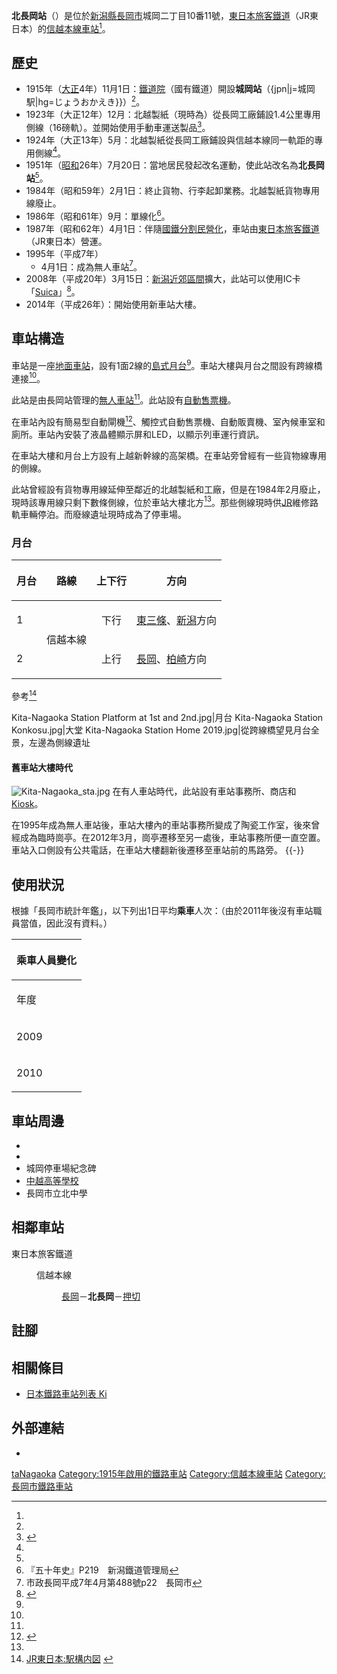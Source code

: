 {{NoteTA
|T=zh-hans:北长冈站;zh-hk:北長岡站;zh-tw:北長岡車站;
|1=zh-hans:北长冈站;zh-hk:北長岡站;zh-tw:北長岡車站;
}}
{{Infobox station
|公司色 = green
|站名 = 北長岡站*
|圖片 = Kita-Nagaoka Station 2019,04.jpg
|pxl = 
|圖片說明 = 翻新後的車站大樓（2019年4月）
|日文原名 = 北長岡
|平假名 = きたながおか
|羅馬拼音 = Kita-Nagaoka
|副站名 = 
|電報略號 = キナ
|所在地 = {{JPN}}[[新潟縣|新潟縣]][[長岡市|長岡市]]城岡<ref name="zeneki14">{{Cite book|title =週刊 JR全駅・全車両基地 |publisher = {{Translink|ja|朝日新聞出版}} |series=週刊朝日百科 |volume=14号 長野駅・新津駅・高田駅ほか |date =2012-11-11 |page =24 |language=ja}}</ref>二丁目10番11號
|座標 = {{coord|37|28|5.33|N|138|51|42.60|E|type:railwaystation_region:JP-24|display=inline,title}}
|車站構造 = [[地面車站|地面車站]]
|月台配置 = 1面2線<ref name="zeneki14"/>
|啟用年月日 = 1915年（[[大正|大正]]4年）11月1日<ref name="zeneki14"/>
|廢站年月日 = 
|乘客人數 = 467
|上下車人次 = 
|統計年度 = 2010
|轉車 =  
|全寬備註 = [[無人車站|無人車站]]<ref name="zeneki14"/><br/>設有自動售票機<br>* 在1951年前，車站曾名為城岡站<ref name="zeneki14"/>。
|adjacent = {{Adjacent stations|system=東日本旅客鐵道|line=信越本線北|left=長岡|right=押切|note-left=2.5km|note-mid=距離[[直江津站|直江津]]75.5km|note-right=4.4km}}
}}
'''北長岡站'''（{{jpn|j=北長岡駅|hg=きたながおかえき|rm=Kita-Nagaoka eki|f=y}}）是位於[[新潟縣|新潟縣]][[長岡市|長岡市]]城岡二丁目10番11號，[[東日本旅客鐵道|東日本旅客鐵道]]（JR東日本）的[[信越本線|信越本線]][[鐵路車站|車站]]<ref name="zeneki14"/>。

== 歷史 ==
* 1915年（[[大正|大正]]4年）11月1日：[[鐵道省_(日本)|鐵道院]]（國有鐵道）開設'''城岡站'''（{jpn|j=城岡駅|hg=じょうおかえき}}）<ref name="zeneki14"/>。
* 1923年（大正12年）12月：北越製紙（現時為{{Translink|ja|北越コーポレーション|北越公司}}）從長岡工廠鋪設1.4公里專用側線（16磅軌）。並開始使用手動車運送製品<ref name="hokuetsu100">{{Cite book|author=北越製紙百年史編纂委員会|year=2007|title=北越製紙百年史|publisher=北越製紙株式會社|page=92|id={{NDL|21240158}}|language=ja}}</ref>。
* 1924年（大正13年）5月：北越製紙從長岡工廠鋪設與信越本線同一軌距的專用側線<ref name="hokuetsu100"/>。
* 1951年（[[昭和|昭和]]26年）7月20日：當地居民發起改名運動，使此站改名為'''北長岡站'''<ref name="zeneki14"/>。
* 1984年（昭和59年）2月1日：終止貨物、行李起卸業務。北越製紙貨物專用線廢止。
* 1986年（昭和61年）9月：單線化<ref>『五十年史』P219　新潟鐵道管理局</ref>。
* 1987年（昭和62年）4月1日：伴隨[[國鐵分割民營化|國鐵分割民營化]]，車站由[[東日本旅客鐵道|東日本旅客鐵道]]（JR東日本）營運。
* 1995年（平成7年）
** 4月1日：成為無人車站<ref>市政長岡平成7年4月第488號p22　長岡市</ref>。
* 2008年（平成20年）3月15日：[[大都市近郊區間_(JR)#新潟近郊區間|新潟近郊區間]]擴大，此站可以使用IC卡「[[Suica|Suica]]」<ref>{{Cite press release|url=https://www.jreast.co.jp/press/2007_2/20071214.pdf|title=2008年3月 Suicaがますます便利になります|format=PDF|publisher=東日本旅客鉄道|date=2007-12-21|accessdate=2020-05-29|archiveurl=https://web.archive.org/web/20160304095817/https://www.jreast.co.jp/press/2007_2/20071214.pdf|archivedate=2016-03-04|language=ja|dead-url=no}}</ref>。
* 2014年（平成26年）：開始使用新車站大樓。

== 車站構造 ==
車站是一座[[地面車站|地面車站]]，設有1面2線的[[島式月台|島式月台]]<ref name="zeneki14"/>。車站大樓與月台之間設有跨線橋連接<ref name="zeneki14"/>。

此站是由長岡站管理的[[無人車站|無人車站]]<ref name="zeneki14"/>。此站設有[[自動售票機|自動售票機]]。

在車站內設有簡易型自動閘機<ref>{{Cite web |url=https://www.jreast.co.jp/estation/station/info.aspx?StationCd=578 |title=存档副本 |accessdate=2020-11-06 |archive-date=2020-02-01 |archive-url=https://web.archive.org/web/20200201075230/https://www.jreast.co.jp/estation/station/info.aspx?StationCd=578 |dead-url=no }}</ref>、觸控式自動售票機、自動販賣機、室內候車室和廁所。車站內安裝了液晶體顯示屏和LED，以顯示列車運行資訊。

在車站大樓和月台上方設有上越新幹線的高架橋。在車站旁曾經有一些貨物線專用的側線。

此站曾經設有貨物專用線延伸至鄰近的北越製紙和{{Translink|ja|北越メタル|北越金屬}}工廠，但是在1984年2月廢止，現時該專用線只剩下數條側線，位於車站大樓北方<ref name="zeneki14"/>。那些側線現時供[[JR|JR]]維修路軌車輛停泊。而廢線遺址現時成為了停車場。

=== 月台 ===
{| rules="rows" class="wikitable"
!月台!!路線!!上下行!!方向
|-
! 1
|rowspan="2"|{{Color|#00b3e6|■}}信越本線
| style="text-align:center" | 下行
|[[東三條站|東三條]]、[[新潟站|新潟]]方向
|-
! 2
| style="text-align:center" | 上行
|[[長岡站|長岡]]、[[柏崎站|柏崎]]方向
|}
參考<ref>[https://www.jreast.co.jp/estation/stations/578.html JR東日本:駅構内図] {{Wayback|url=https://www.jreast.co.jp/estation/stations/578.html |date=20200201075225 }}{{ja icon}}</ref>
<gallery>
Kita-Nagaoka Station Platform at 1st and 2nd.jpg|月台
Kita-Nagaoka Station Konkosu.jpg|大堂
Kita-Nagaoka Station Home 2019.jpg|從跨線橋望見月台全景，左邊為側線遺址
</gallery>

==== 舊車站大樓時代 ====
[[File:Kita-Nagaoka_sta.jpg|thumb]]
在有人車站時代，此站設有車站事務所、商店和[[Kiosk_(便利商店)|Kiosk]]。

在1995年成為無人車站後，車站大樓內的車站事務所變成了陶瓷工作室，後來曾經成為臨時崗亭。在2012年3月，崗亭遷移至另一處後，車站事務所便一直空置。車站入口側設有公共電話，在車站大樓翻新後遷移至車站前的馬路旁。
{{-}}

== 使用狀況 ==
根據「長岡市統計年鑑」，以下列出1日平均'''乘車'''人次：（由於2011年後沒有車站職員當值，因此沒有資料。）
{| class="wikitable" style="margin: 1em 0.2em; text-align: center; font-size: 80%;"
|- style="background: #ddd;"
!colspan="2"|乘車人員變化
|-
!年度
!一日平均乘車人次
|-
|2009
|500
|-
|2010
|487
|}

== 車站周邊 ==
* {{Translink|ja|栖吉川}}
* {{Translink|ja|福島江}}
* 城岡停車場紀念碑
* [[中越高等學校|中越高等學校]]
* 長岡市立北中學

== 相鄰車站 ==
; 東日本旅客鐵道
: {{Color|#00b3e6|■}}信越本線
:: [[長岡站|長岡]]－'''北長岡'''－[[押切站|押切]]

== 註腳 ==
{{Reflist}}

== 相關條目 ==
{{commonscat|Kita-Nagaoka Station}}
* [[日本鐵路車站列表_Ki|日本鐵路車站列表 Ki]]

== 外部連結 ==
*{{外部連結/JR東日本車站|578|北長岡}}{{ja icon}}

{{信越本線 (新潟地區)}}

{{DEFAULTSORT:Kita-Nagaoka}}
[[Category:日本鐵路車站_Ki|taNagaoka]]
[[Category:1915年啟用的鐵路車站|Category:1915年啟用的鐵路車站]]
[[Category:信越本線車站|Category:信越本線車站]]
[[Category:長岡市鐵路車站|Category:長岡市鐵路車站]]